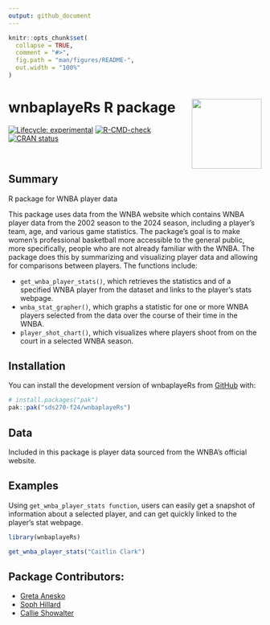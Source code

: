 ```yaml
---
output: github_document
---
```


<!-- README.md is generated from README.Rmd. Please edit that file -->

```r
knitr::opts_chunk$set(
  collapse = TRUE,
  comment = "#>",
  fig.path = "man/figures/README-",
  out.width = "100%"
)
```

# wnbaplayeRs R package <img src='data-raw/wnba_sticker.png' align="right" height="139"/>

<!-- badges: start -->
[![Lifecycle: experimental](https://img.shields.io/badge/lifecycle-experimental-orange.svg)](https://lifecycle.r-lib.org/articles/stages.html#experimental)
[![R-CMD-check](https://github.com/sds270-f24/endangeRed/actions/workflows/R-CMD-check.yaml/badge.svg)](https://github.com/sds270-f24/endangeRed/actions/workflows/R-CMD-check.yaml)
[![CRAN status](https://www.r-pkg.org/badges/version/packageName)](https://CRAN.R-project.org/package=packageName)
<!-- badges: end -->


<br>

## Summary

R package for WNBA player data

This package uses data from the WNBA website which contains WNBA player data from the 2002 season to the 2024 season, including a player's team, age, and various game statistics. The package's goal is to make women's professional basketball more accessible to the general public, more specifically, people who are not already familiar with the WNBA. The package does this by summarizing and visualizing player data and allowing for comparisons between players. The functions include:

- `get_wnba_player_stats()`, which retrieves the statistics and of a specified WNBA player from the dataset and links to the player's stats webpage.
- `wnba_stat_grapher()`, which graphs a statistic for one or more WNBA players selected from the data over the course of their time in the WNBA.
- `player_shot_chart()`, which visualizes where players shoot from on the court in a selected WNBA season.


## Installation

You can install the development version of wnbaplayeRs from [GitHub](https://github.com/) with:

``` r
# install.packages("pak")
pak::pak("sds270-f24/wnbaplayeRs")
```

## Data

Included in this package is player data sourced from the WNBA's official website.

## Examples

Using `get_wnba_player_stats function`, users can easily get a snapshot of information about a selected player, and can get quickly linked to the player's stat webpage. 

```r
library(wnbaplayeRs)

get_wnba_player_stats("Caitlin Clark")

```


## Package Contributors:

-   [Greta Anesko](https://github.com/ganesko)
-   [Soph Hillard](https://github.com/s0ph1ah)
-   [Callie Showalter](https://github.com/callieshow)